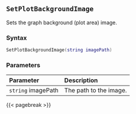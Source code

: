 ## `SetPlotBackgroundImage`

Sets the graph background\index{images!graph backgrounds} (plot area) image.

### Syntax {-}

``` .lua
SetPlotBackgroundImage(string imagePath)
```

### Parameters {-}

**Parameter** | **Description**
| :-- | :-- |
| `string` imagePath | The path to the image. |

{{< pagebreak >}}